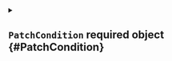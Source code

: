 


<details className="config-field" data-expandable="true">
<summary>

## `PatchCondition` <span className="config-field-required" data-required="true">required</span> <span className="config-field-type">object</span> <span className="config-field-default"></span> <span className="config-field-enum"></span> {#PatchCondition}



</summary>




<details className="config-field" data-expandable="false" open>
<summary>

### `path` <span className="config-field-required" data-required="true">required</span> <span className="config-field-type">string</span> <span className="config-field-default"></span> <span className="config-field-enum"></span> {#PatchCondition-path}

Path is the path within the object to select

</summary>



</details>



<details className="config-field" data-expandable="false" open>
<summary>

### `subPath` <span className="config-field-required" data-required="true">required</span> <span className="config-field-type">string</span> <span className="config-field-default"></span> <span className="config-field-enum"></span> {#PatchCondition-subPath}

SubPath is the path below the selected object to select

</summary>



</details>



<details className="config-field" data-expandable="false" open>
<summary>

### `equal` <span className="config-field-required" data-required="true">required</span> <span className="config-field-type">object</span> <span className="config-field-default"></span> <span className="config-field-enum"></span> {#PatchCondition-equal}

Equal is the value the path should be equal to

</summary>



</details>



<details className="config-field" data-expandable="false" open>
<summary>

### `notEqual` <span className="config-field-required" data-required="true">required</span> <span className="config-field-type">object</span> <span className="config-field-default"></span> <span className="config-field-enum"></span> {#PatchCondition-notEqual}

NotEqual is the value the path should not be equal to

</summary>



</details>



<details className="config-field" data-expandable="false" open>
<summary>

### `empty` <span className="config-field-required" data-required="false">required</span> <span className="config-field-type">boolean</span> <span className="config-field-default">true</span> <span className="config-field-enum"></span> {#PatchCondition-empty}

Empty means that the path value should be empty or unset

</summary>



</details>


</details>
